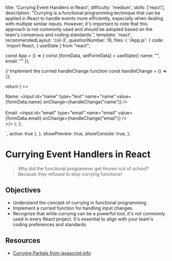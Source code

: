   title: 'Currying Event Handlers in React',
  difficulty: 'medium',
  skills: ['react'],
  description:
    "Currying is a functional programming technique that can be applied in React to handle events more efficiently, especially when dealing with multiple similar inputs. However, it's important to note that this approach is not commonly used and should be adopted based on the team's consensus and coding standards.",
  template: 'react',
  recommendedLayout: 'col-3',
  questionNumber: 19,
  files: {
    '/App.js': {
      code: `import React, { useState } from "react";

const App = () => {
  const [formData, setFormData] = useState({ name: "", email: "" });

  // Implement the curried handleChange function
  const handleChange = () => {};

  return (
    <>
      <div>
        <label htmlFor="name">Name: </label>
        <input
          id="name"
          type="text"
          name="name"
          value={formData.name}
          onChange={handleChange("name")}
        />
      </div>
      <br />
      <div>
        <label htmlFor="email">Email: </label>
        <input
          id="email"
          type="email"
          name="email"
          value={formData.email}
          onChange={handleChange("email")}
        />
      </div>
    </>
  );
};

`,
      active: true
    },
  },
  showPreview: true,
  showConsole: true,
};

# Currying Event Handlers in React

> Why did the functional programmer get thrown out of school?
> Because they refused to stop currying functions!

## Objectives
- Understand the concept of currying in functional programming.
- Implement a curried function for handling input changes.
- Recognize that while currying can be a powerful tool, it's not commonly used in every React project. It's essential to align with your team's coding preferences and standards.

## Resources

- <a href="https://javascript.info/currying-partials" target="_blank">Currying Partials from javascript.info</a>


